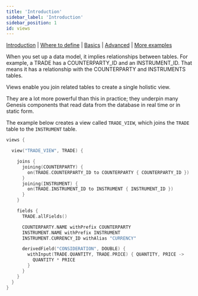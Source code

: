 ```yaml
---
title: 'Introduction'
sidebar_label: 'Introduction'
sidebar_position: 1
id: views
---
```



[Introduction](/creating-applications/defining-your-application/data-model/views/views/)  | [Where to define](/creating-applications/defining-your-application/data-model/views/views-define/) | [Basics](/creating-applications/defining-your-application/data-model/views/views-basics/) |  [Advanced](/creating-applications/defining-your-application/data-model/views/views-advanced/) | [More examples](/creating-applications/defining-your-application/data-model/views/views-examples/) 

When you set up a data model, it implies relationships between tables. For example, a TRADE has a COUNTERPARTY_ID and an INSTRUMENT_ID. That means it has a relationship with the COUNTERPARTY and INSTRUMENTS tables.

Views enable you join related tables to create a single holistic view.

They are a lot more powerful than this in practice; they underpin many Genesis components that read data from the database in real time or in static form.

The example below creates a view called `TRADE_VIEW`, which joins the `TRADE` table to the `INSTRUMENT` table.

```kotlin
views {

  view("TRADE_VIEW", TRADE) {

    joins {
      joining(COUNTERPARTY) {
        on(TRADE.COUNTERPARTY_ID to COUNTERPARTY { COUNTERPARTY_ID })
      }
      joining(INSTRUMENT) {
        on(TRADE.INSTRUMENT_ID to INSTRUMENT { INSTRUMENT_ID })
      }
    }

    fields {
      TRADE.allFields()

      COUNTERPARTY.NAME withPrefix COUNTERPARTY
      INSTRUMENT.NAME withPrefix INSTRUMENT
      INSTRUMENT.CURRENCY_ID withAlias "CURRENCY"

      derivedField("CONSIDERATION", DOUBLE) {
        withInput(TRADE.QUANTITY, TRADE.PRICE) { QUANTITY, PRICE ->
          QUANTITY * PRICE
        }
      }
    }
  }
}
```








